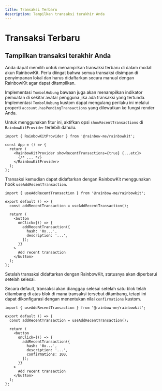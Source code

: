```yaml
---
title: Transaksi Terbaru
description: Tampilkan transaksi terakhir Anda
---
```


# Transaksi Terbaru

## Tampilkan transaksi terakhir Anda

Anda dapat memilih untuk menampilkan transaksi terbaru di dalam modal akun RainbowKit. Perlu diingat bahwa semua transaksi disimpan di penyimpanan lokal dan harus didaftarkan secara manual dengan RainbowKit agar dapat ditampilkan.

Implementasi `TombolHubung` bawaan juga akan menampilkan indikator pemuatan di sekitar avatar pengguna jika ada transaksi yang tertunda. Implementasi `TombolHubung` kustom dapat mengulang perilaku ini melalui properti `account.hasPendingTransactions` yang dilewatkan ke fungsi render Anda.

Untuk menggunakan fitur ini, aktifkan opsi `showRecentTransactions` di `RainbowKitProvider` terlebih dahulu.

```tsx
import { RainbowKitProvider } from '@rainbow-me/rainbowkit';

const App = () => {
  return (
    <RainbowKitProvider showRecentTransactions={true} {...etc}>
      {/* ... */}
    </RainbowKitProvider>
  );
};
```

Transaksi kemudian dapat didaftarkan dengan RainbowKit menggunakan hook `useAddRecentTransaction`.

```tsx
import { useAddRecentTransaction } from '@rainbow-me/rainbowkit';

export default () => {
  const addRecentTransaction = useAddRecentTransaction();

  return (
    <button
      onClick={() => {
        addRecentTransaction({
          hash: '0x...',
          description: '...',
        });
      }}
    >
      Add recent transaction
    </button>
  );
};
```

Setelah transaksi didaftarkan dengan RainbowKit, statusnya akan diperbarui setelah selesai.

Secara default, transaksi akan dianggap selesai setelah satu blok telah ditambang di atas blok di mana transaksi tersebut ditambang, tetapi ini dapat dikonfigurasi dengan menentukan nilai `confirmations` kustom.

```tsx
import { useAddRecentTransaction } from '@rainbow-me/rainbowkit';

export default () => {
  const addRecentTransaction = useAddRecentTransaction();

  return (
    <button
      onClick={() => {
        addRecentTransaction({
          hash: '0x...',
          description: '...',
          confirmations: 100,
        });
      }}
    >
      Add recent transaction
    </button>
  );
};
```
